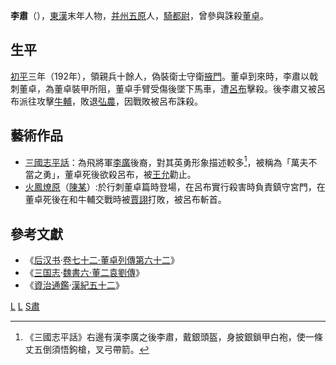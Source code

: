{{otheruses|other=其他名叫李肃的人|李肃}}
'''李肅'''（{{bd|2世纪|？|192年|catIdx=L}}），[[東漢|東漢]]末年人物，[[并州|并州]][[五原郡|五原]]人，[[騎都尉|騎都尉]]，曾參與誅殺[[董卓|董卓]]。

==生平==
[[初平_(年号)|初平]]三年（192年），領親兵十餘人，偽裝衛士守衛[[掖門|掖門]]。董卓到來時，李肅以戟刺董卓，為董卓裝甲所阻，董卓手臂受傷後墜下馬車，遭[[呂布|呂布]]擊殺。後李肅又被呂布派往攻擊[[牛輔|牛輔]]，敗退[[弘農郡|弘農]]，因戰敗被呂布誅殺。

== 藝術作品 ==
*[[三國志平話|三國志平話]]：為飛將軍[[李廣|李廣]]後裔，對其英勇形象描述較多<ref>《三國志平話》右邊有漢李廣之後李肅，戴銀頭盔，身披銀鎖甲白袍，使一條丈五倒須悟鉤槍，叉弓帶箭。</ref>，被稱為「萬夫不當之勇」，董卓死後欲殺呂布，被[[王允|王允]]勸止。
*[[火鳳燎原|火鳳燎原]]（[[陳某|陳某]]）:於行刺董卓篇時登場，在呂布實行殺害時負責鎮守宮門，在董卓死後在和牛輔交戰時被[[賈詡|賈詡]]打敗，被呂布斬首。

==參考文獻==
* 《[[后汉书|后汉书]]·[[s:後漢書/卷72|卷七十二·董卓列傳第六十二]]》
* 《[[三国志|三国志]]·[[s:三國志/卷06|魏書六·董二袁劉傳]]》
* 《[[資治通鑑|資治通鑑]]·[[s:資治通鑑/卷060|漢紀五十二]]》

{{汉朝人物小作品}}
[[Category:东汉骑都尉|L]]
[[Category:东汉太守|L]]
[[Category:李姓|S肅]]